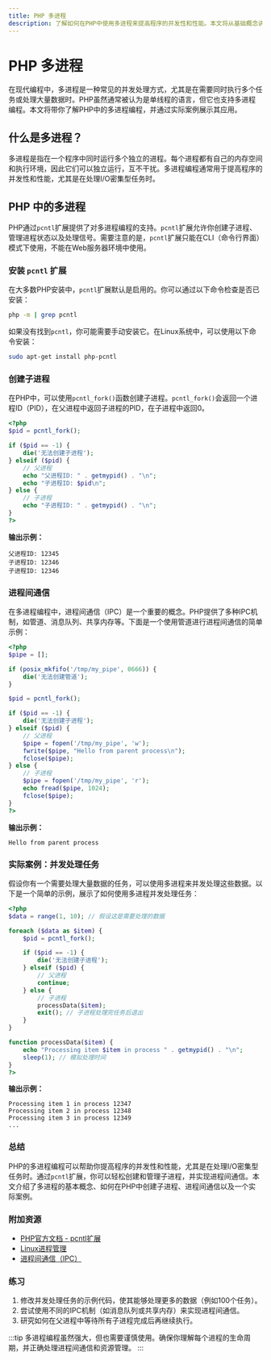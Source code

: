 ```yaml
---
title: PHP 多进程
description: 了解如何在PHP中使用多进程来提高程序的并发性和性能。本文将从基础概念讲起，逐步深入，并提供实际案例和代码示例。
---
```


# PHP 多进程

在现代编程中，多进程是一种常见的并发处理方式，尤其是在需要同时执行多个任务或处理大量数据时。PHP虽然通常被认为是单线程的语言，但它也支持多进程编程。本文将带你了解PHP中的多进程编程，并通过实际案例展示其应用。

## 什么是多进程？

多进程是指在一个程序中同时运行多个独立的进程。每个进程都有自己的内存空间和执行环境，因此它们可以独立运行，互不干扰。多进程编程通常用于提高程序的并发性和性能，尤其是在处理I/O密集型任务时。

## PHP 中的多进程

PHP通过`pcntl`扩展提供了对多进程编程的支持。`pcntl`扩展允许你创建子进程、管理进程状态以及处理信号。需要注意的是，`pcntl`扩展只能在CLI（命令行界面）模式下使用，不能在Web服务器环境中使用。

### 安装 `pcntl` 扩展

在大多数PHP安装中，`pcntl`扩展默认是启用的。你可以通过以下命令检查是否已安装：

```bash
php -m | grep pcntl
```

如果没有找到`pcntl`，你可能需要手动安装它。在Linux系统中，可以使用以下命令安装：

```bash
sudo apt-get install php-pcntl
```

### 创建子进程

在PHP中，可以使用`pcntl_fork()`函数创建子进程。`pcntl_fork()`会返回一个进程ID（PID），在父进程中返回子进程的PID，在子进程中返回0。

```php
<?php
$pid = pcntl_fork();

if ($pid == -1) {
    die('无法创建子进程');
} elseif ($pid) {
    // 父进程
    echo "父进程ID: " . getmypid() . "\n";
    echo "子进程ID: $pid\n";
} else {
    // 子进程
    echo "子进程ID: " . getmypid() . "\n";
}
?>
```

**输出示例：**

```
父进程ID: 12345
子进程ID: 12346
子进程ID: 12346
```

### 进程间通信

在多进程编程中，进程间通信（IPC）是一个重要的概念。PHP提供了多种IPC机制，如管道、消息队列、共享内存等。下面是一个使用管道进行进程间通信的简单示例：

```php
<?php
$pipe = [];

if (posix_mkfifo('/tmp/my_pipe', 0666)) {
    die('无法创建管道');
}

$pid = pcntl_fork();

if ($pid == -1) {
    die('无法创建子进程');
} elseif ($pid) {
    // 父进程
    $pipe = fopen('/tmp/my_pipe', 'w');
    fwrite($pipe, "Hello from parent process\n");
    fclose($pipe);
} else {
    // 子进程
    $pipe = fopen('/tmp/my_pipe', 'r');
    echo fread($pipe, 1024);
    fclose($pipe);
}
?>
```

**输出示例：**

```
Hello from parent process
```

### 实际案例：并发处理任务

假设你有一个需要处理大量数据的任务，可以使用多进程来并发处理这些数据。以下是一个简单的示例，展示了如何使用多进程并发处理任务：

```php
<?php
$data = range(1, 10); // 假设这是需要处理的数据

foreach ($data as $item) {
    $pid = pcntl_fork();

    if ($pid == -1) {
        die('无法创建子进程');
    } elseif ($pid) {
        // 父进程
        continue;
    } else {
        // 子进程
        processData($item);
        exit(); // 子进程处理完任务后退出
    }
}

function processData($item) {
    echo "Processing item $item in process " . getmypid() . "\n";
    sleep(1); // 模拟处理时间
}
?>
```

**输出示例：**

```
Processing item 1 in process 12347
Processing item 2 in process 12348
Processing item 3 in process 12349
...
```

### 总结

PHP的多进程编程可以帮助你提高程序的并发性和性能，尤其是在处理I/O密集型任务时。通过`pcntl`扩展，你可以轻松创建和管理子进程，并实现进程间通信。本文介绍了多进程的基本概念、如何在PHP中创建子进程、进程间通信以及一个实际案例。

### 附加资源

- [PHP官方文档 - pcntl扩展](https://www.php.net/manual/en/book.pcntl.php)
- [Linux进程管理](https://en.wikipedia.org/wiki/Process_management_(computing))
- [进程间通信（IPC）](https://en.wikipedia.org/wiki/Inter-process_communication)

### 练习

1. 修改并发处理任务的示例代码，使其能够处理更多的数据（例如100个任务）。
2. 尝试使用不同的IPC机制（如消息队列或共享内存）来实现进程间通信。
3. 研究如何在父进程中等待所有子进程完成后再继续执行。

:::tip
多进程编程虽然强大，但也需要谨慎使用。确保你理解每个进程的生命周期，并正确处理进程间通信和资源管理。
:::